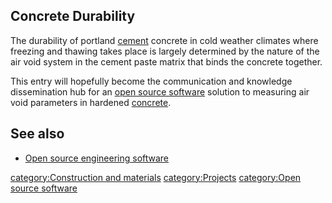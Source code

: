 == Concrete Durability ==

The durability of portland [[cement]] concrete in cold weather climates where freezing and thawing takes place is largely determined by the nature of the air void system in the cement paste matrix that binds the concrete together.

This entry will hopefully become the communication and knowledge dissemination hub for an [[open source software]] solution to measuring air void parameters in hardened [[concrete]].


==See also==
* [[Open source engineering software]]

[[category:Construction and materials]]
[[category:Projects]]
[[category:Open source software]]